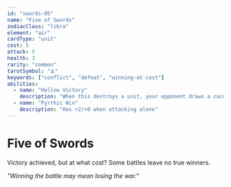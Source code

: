 ```yaml
---
id: "swords-05"
name: "Five of Swords"
zodiacClass: "libra"
element: "air"
cardType: "unit"
cost: 5
attack: 5
health: 3
rarity: "common"
tarotSymbol: "🜁"
keywords: ["conflict", "defeat", "winning-at-cost"]
abilities:
  - name: "Hollow Victory"
    description: "When this destroys a unit, your opponent draws a card"
  - name: "Pyrrhic Win"
    description: "Has +2/+0 when attacking alone"
---
```


# Five of Swords

Victory achieved, but at what cost? Some battles leave no true winners.

*"Winning the battle may mean losing the war."*
